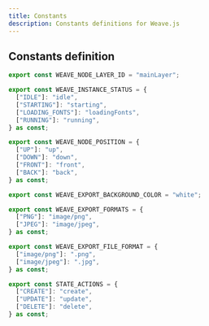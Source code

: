 ```yaml
---
title: Constants
description: Constants definitions for Weave.js
---
```


## Constants definition

```ts
export const WEAVE_NODE_LAYER_ID = "mainLayer";

export const WEAVE_INSTANCE_STATUS = {
  ["IDLE"]: "idle",
  ["STARTING"]: "starting",
  ["LOADING_FONTS"]: "loadingFonts",
  ["RUNNING"]: "running",
} as const;

export const WEAVE_NODE_POSITION = {
  ["UP"]: "up",
  ["DOWN"]: "down",
  ["FRONT"]: "front",
  ["BACK"]: "back",
} as const;

export const WEAVE_EXPORT_BACKGROUND_COLOR = "white";

export const WEAVE_EXPORT_FORMATS = {
  ["PNG"]: "image/png",
  ["JPEG"]: "image/jpeg",
} as const;

export const WEAVE_EXPORT_FILE_FORMAT = {
  ["image/png"]: ".png",
  ["image/jpeg"]: ".jpg",
} as const;

export const STATE_ACTIONS = {
  ["CREATE"]: "create",
  ["UPDATE"]: "update",
  ["DELETE"]: "delete",
} as const;
```
